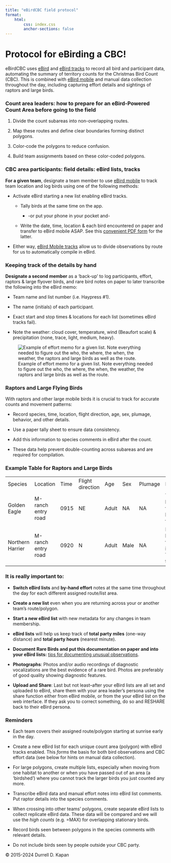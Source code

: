 ```yaml
---
title: "eBirdCBC field protocol"
format: 
    html:
        css: index.css
        anchor-sections: false
---
```


# Protocol for eBirding a CBC!

eBirdCBC uses [eBird](https://ebird.org/home) and [eBird tracks](https://ebird.org/news/ebird-ios-automatic-tracks-available/) to record all bird and participant data, automating the summary of territory counts for the Christmas Bird Count (CBC). This is combined with [eBird mobile](https://ebird.org/about/ebird-mobile/) and manual data collection throughout the day, including capturing effort details and sightings of raptors and large birds.

### Count area leaders: how to prepare for an eBird-Powered Count Area before going to the field

1.  Divide the count subareas into non-overlapping routes.

2.  Map these routes and define clear boundaries forming distinct polygons.

3.  Color-code the polygons to reduce confusion.

4.  Build team assignments based on these color-coded polygons.

### CBC area participants: field details: eBird lists, tracks

**For a given team**, designate a team member to use [eBird mobile](https://ebird.org/about/ebird-mobile/) to track team location and log birds using one of the following methods:

-   Activate eBird starting a new list enabling eBird tracks.

    -   Tally birds at the same time on the app.

        -   -or put your phone in your pocket and-

    -   Write the date, time, location & each bird encountered on paper and transfer to eBird mobile ASAP. See this [convenient PDF form](input/eBird_CBC_2024_to_print.pdf) for the latter.

-   Either way, [eBird Mobile tracks](https://ebird.org/news/ebird-ios-automatic-tracks-available/) allow us to divide observations by route for us to automatically compile in eBird.

### Keeping track of the details by hand

**Designate a second member** as a 'back-up' to log participants, effort, raptors & large flyover birds, and rare bird notes on paper to later transcribe the following into the eBird memo:

-   Team name and list number (i.e. Haypress #1).

-   The name (initials) of each participant. 

-   Exact start and stop times & locations for each list (sometimes eBird tracks fail).

-   Note the weather: cloud cover, temperature, wind (Beaufort scale) & precipitation (none, trace, light, medium, heavy).

![Example of effort memo for a given list. Note everything needed to figure out the who, the where, the when, the weather, the raptors and large birds as well as the route.](images/effortmemo.jpg)

### Raptors and Large Flying Birds

With raptors and other large mobile birds it is crucial to track for accurate counts and movement patterns:

-   Record species, time, location, flight direction, age, sex, plumage, behavior, and other details.

-   Use a paper tally sheet to ensure data consistency.

-   Add this information to species comments in eBird after the count.

-   These data help prevent double-counting across subareas and are required for compilation.

### Example Table for Raptors and Large Birds

|                  |                    |      |                  |       |      |         |                                               |
|--------|--------|--------|--------|--------|--------|--------|---------------|
| Species          | Location           | Time | Flight direction | Age   | Sex  | Plumage | Notes                                         |
| Golden Eagle     | M-ranch entry road | 0915 | NE               | Adult | NA   | NA      | This bird was flying high and fast.           |
| Northern Harrier | M-ranch entry road | 0920 | N                | Adult | Male | NA      | Harrying low flying into the Yellow territory |

### **It is really important to:**

-   **Switch eBird lists** and **by-hand effort** notes at the same time throughout the day for each different assigned route/list area.

-   **Create a new list** even when you are returning across your or another team's route/polygon.

-   **Start a new eBird list** with new metadata for any changes in team membership. 

-   **eBird lists** will help us keep track of **total party miles** (one-way distance) and **total party hours** (nearest minute).

-   **Document** **Rare Birds and put this documentation on paper and into your eBird lists:** [tips for documenting unusual observations](https://ebird.freshdesk.com/en/support/solutions/articles/48000803130).

-   **Photographs**: Photos and/or audio recordings of diagnostic vocalizations are the best evidence of a rare bird. Photos are preferably of good quality showing diagnostic features.

-  **Upload and Share**: Last but not least--after your eBird lists are all set and uploaded to eBird, share them with your area leader's persona using the share function either from eBird mobile, or from the your eBird list on the web interface.  If they ask you to correct something, do so and RESHARE back to their eBird persona.

### Reminders

-   Each team covers their assigned route/polygon starting at sunrise early in the day.

-   Create a new eBird list for each unique count area (polygon) with eBird tracks enabled. This *forms* the basis for both bird observations and CBC effort data (see below for hints on manual data collection).

-   For large polygons, create multiple lists, especially when moving from one habitat to another or when you have passed out of an area (a 'birdshed') where you cannot track the larger birds you just counted any more.

-   Transcribe eBird data and manual effort notes into eBird list comments. Put raptor details into the species comments.

-   When crossing into other teams’ polygons, create separate eBird lists to collect replicate eBird data. These data will be compared and we will use the *high counts* (e.g. =MAX) for overlapping stationary birds.

-   Record birds seen between polygons in the species comments with relevant details.

-   Do not include birds seen by people outside your CBC party.

© 2015-2024 Durrell D. Kapan
